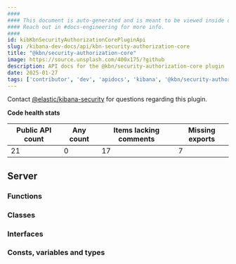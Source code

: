 ```yaml
---
####
#### This document is auto-generated and is meant to be viewed inside our experimental, new docs system.
#### Reach out in #docs-engineering for more info.
####
id: kibKbnSecurityAuthorizationCorePluginApi
slug: /kibana-dev-docs/api/kbn-security-authorization-core
title: "@kbn/security-authorization-core"
image: https://source.unsplash.com/400x175/?github
description: API docs for the @kbn/security-authorization-core plugin
date: 2025-01-27
tags: ['contributor', 'dev', 'apidocs', 'kibana', '@kbn/security-authorization-core']
---
```




Contact [@elastic/kibana-security](https://github.com/orgs/elastic/teams/kibana-security) for questions regarding this plugin.

**Code health stats**

| Public API count  | Any count | Items lacking comments | Missing exports |
|-------------------|-----------|------------------------|-----------------|
| 21 | 0 | 17 | 7 |

## Server

### Functions
<DocDefinitionList data={kbnSecurityAuthorizationCoreObj.server.functions}/>

### Classes
<DocDefinitionList data={kbnSecurityAuthorizationCoreObj.server.classes}/>

### Interfaces
<DocDefinitionList data={kbnSecurityAuthorizationCoreObj.server.interfaces}/>

### Consts, variables and types
<DocDefinitionList data={kbnSecurityAuthorizationCoreObj.server.misc}/>

